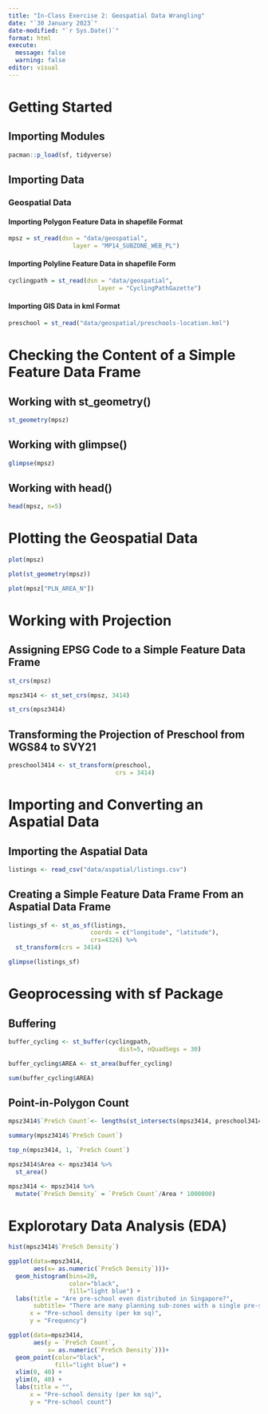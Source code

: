 ```yaml
---
title: "In-Class Exercise 2: Geospatial Data Wrangling"
date: "`30 January 2023`"
date-modified: "`r Sys.Date()`"
format: html
execute:
  message: false
  warning: false
editor: visual
---
```


# Getting Started

## Importing Modules

```r
pacman::p_load(sf, tidyverse)
```

## Importing Data

### Geospatial Data

#### Importing Polygon Feature Data in shapefile Format

```r
mpsz = st_read(dsn = "data/geospatial", 
                  layer = "MP14_SUBZONE_WEB_PL")
```

#### Importing Polyline Feature Data in shapefile Form

```r
cyclingpath = st_read(dsn = "data/geospatial", 
                         layer = "CyclingPathGazette")
```

#### Importing GIS Data in kml Format

```r
preschool = st_read("data/geospatial/preschools-location.kml")
```

# Checking the Content of a Simple Feature Data Frame

## Working with st_geometry()

```r
st_geometry(mpsz)
```

## Working with glimpse()

```r
glimpse(mpsz)
```

## Working with head()

```r
head(mpsz, n=5)  
```

# Plotting the Geospatial Data

```r
plot(mpsz)
```

```r
plot(st_geometry(mpsz))
```

```r
plot(mpsz["PLN_AREA_N"])
```

# Working with Projection

## Assigning EPSG Code to a Simple Feature Data Frame

```r
st_crs(mpsz)
```

```r
mpsz3414 <- st_set_crs(mpsz, 3414)
```

```r
st_crs(mpsz3414)
```

## Transforming the Projection of Preschool from WGS84 to SVY21

```r
preschool3414 <- st_transform(preschool, 
                              crs = 3414)
```

# Importing and Converting an Aspatial Data

## Importing the Aspatial Data

```r
listings <- read_csv("data/aspatial/listings.csv")
```

## Creating a Simple Feature Data Frame From an Aspatial Data Frame

```r
listings_sf <- st_as_sf(listings, 
                       coords = c("longitude", "latitude"),
                       crs=4326) %>%
  st_transform(crs = 3414)
```

```r
glimpse(listings_sf)
```

# Geoprocessing with sf Package

## Buffering

```r
buffer_cycling <- st_buffer(cyclingpath, 
                               dist=5, nQuadSegs = 30)
```

```r
buffer_cycling$AREA <- st_area(buffer_cycling)
```

```r
sum(buffer_cycling$AREA)
```

## Point-in-Polygon Count

```r
mpsz3414$`PreSch Count`<- lengths(st_intersects(mpsz3414, preschool3414))
```

```r
summary(mpsz3414$`PreSch Count`)
```

```r
top_n(mpsz3414, 1, `PreSch Count`)
```

```r
mpsz3414$Area <- mpsz3414 %>%
  st_area()
```

```r
mpsz3414 <- mpsz3414 %>%
  mutate(`PreSch Density` = `PreSch Count`/Area * 1000000)
```

# Explorotary Data Analysis (EDA)

```r
hist(mpsz3414$`PreSch Density`)
```

```r
ggplot(data=mpsz3414, 
       aes(x= as.numeric(`PreSch Density`)))+
  geom_histogram(bins=20, 
                 color="black", 
                 fill="light blue") +
  labs(title = "Are pre-school even distributed in Singapore?",
       subtitle= "There are many planning sub-zones with a single pre-school, on the other hand, \nthere are two planning sub-zones with at least 20 pre-schools",
      x = "Pre-school density (per km sq)",
      y = "Frequency")
```

```r
ggplot(data=mpsz3414, 
       aes(y = `PreSch Count`, 
           x= as.numeric(`PreSch Density`)))+
  geom_point(color="black", 
             fill="light blue") +
  xlim(0, 40) +
  ylim(0, 40) +
  labs(title = "",
      x = "Pre-school density (per km sq)",
      y = "Pre-school count")
```
